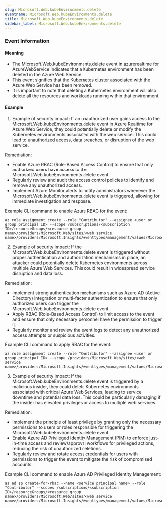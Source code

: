 ```yaml
--- 
slug: Microsoft.Web.kubeEnvironments.delete
eventname: Microsoft.Web.kubeEnvironments.delete
title: Microsoft.Web.kubeEnvironments.delete
sidebar_label: Microsoft.Web.kubeEnvironments.delete
---
```

                       
### Event Information

#### Meaning

- The Microsoft.Web.kubeEnvironments.delete event in azurerealtime for AzureWebService indicates that a Kubernetes environment has been deleted in the Azure Web Service.
- This event signifies that the Kubernetes cluster associated with the Azure Web Service has been removed.
- It is important to note that deleting a Kubernetes environment will also delete all the resources and workloads running within that environment.

#### Example

1. Example of security impact: If an unauthorized user gains access to the Microsoft.Web.kubeEnvironments.delete event in Azure Realtime for Azure Web Service, they could potentially delete or modify the Kubernetes environments associated with the web service. This could lead to unauthorized access, data breaches, or disruption of the web service.

Remediation:
- Enable Azure RBAC (Role-Based Access Control) to ensure that only authorized users have access to the Microsoft.Web.kubeEnvironments.delete event.
- Regularly review and audit the access control policies to identify and remove any unauthorized access.
- Implement Azure Monitor alerts to notify administrators whenever the Microsoft.Web.kubeEnvironments.delete event is triggered, allowing for immediate investigation and response.

Example CLI command to enable Azure RBAC for the event:
```
az role assignment create --role "Contributor" --assignee <user or group principal ID> --scope /subscriptions/<subscription ID>/resourceGroups/<resource group name>/providers/Microsoft.Web/sites/<web service name>/providers/Microsoft.Insights/eventtypes/management/values/Microsoft.Web.kubeEnvironments.delete
```

2. Example of security impact: If the Microsoft.Web.kubeEnvironments.delete event is triggered without proper authentication and authorization mechanisms in place, an attacker could potentially delete Kubernetes environments across multiple Azure Web Services. This could result in widespread service disruption and data loss.

Remediation:
- Implement strong authentication mechanisms such as Azure AD (Active Directory) integration or multi-factor authentication to ensure that only authorized users can trigger the Microsoft.Web.kubeEnvironments.delete event.
- Apply RBAC (Role-Based Access Control) to limit access to the event and ensure that only necessary personnel have the permission to trigger it.
- Regularly monitor and review the event logs to detect any unauthorized access attempts or suspicious activities.

Example CLI command to apply RBAC for the event:
```
az role assignment create --role "Contributor" --assignee <user or group principal ID> --scope /providers/Microsoft.Web/sites/<web service name>/providers/Microsoft.Insights/eventtypes/management/values/Microsoft.Web.kubeEnvironments.delete
```

3. Example of security impact: If the Microsoft.Web.kubeEnvironments.delete event is triggered by a malicious insider, they could delete Kubernetes environments associated with critical Azure Web Services, leading to service downtime and potential data loss. This could be particularly damaging if the insider has elevated privileges or access to multiple web services.

Remediation:
- Implement the principle of least privilege by granting only the necessary permissions to users or roles responsible for triggering the Microsoft.Web.kubeEnvironments.delete event.
- Enable Azure AD Privileged Identity Management (PIM) to enforce just-in-time access and review/approval workflows for privileged actions, reducing the risk of unauthorized deletions.
- Regularly review and rotate access credentials for users with permissions to trigger the event to mitigate the risk of compromised accounts.

Example CLI command to enable Azure AD Privileged Identity Management:
```
az ad sp create-for-rbac --name <service principal name> --role "Contributor" --scopes /subscriptions/<subscription ID>/resourceGroups/<resource group name>/providers/Microsoft.Web/sites/<web service name>/providers/Microsoft.Insights/eventtypes/management/values/Microsoft.Web.kubeEnvironments.delete
```


 